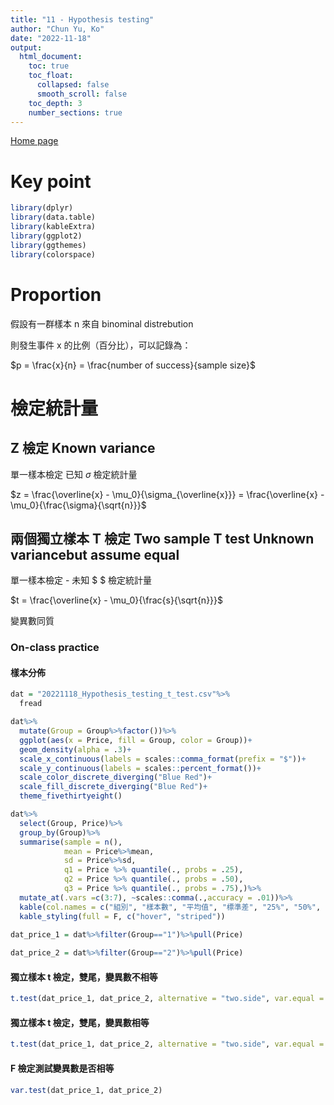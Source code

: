 ```yaml
---
title: "11 - Hypothesis testing"
author: "Chun Yu, Ko"
date: "2022-11-18"
output:
  html_document:
    toc: true
    toc_float:
      collapsed: false
      smooth_scroll: false
    toc_depth: 3
    number_sections: true
---
```


[Home page](https://seimwiwa.github.io/scu_master_degree_program_data_science_statistical_analysis/)

# Key point

```r
library(dplyr)
library(data.table)
library(kableExtra)
library(ggplot2)
library(ggthemes)
library(colorspace)
```

# Proportion

假設有一群樣本 n 來自 binominal distrebution

則發生事件 x 的比例（百分比），可以記錄為：

$p = \frac{x}{n} = \frac{number of success}{sample size}$

# 檢定統計量

## Z 檢定 Known variance

單一樣本檢定 已知 $\sigma$ 檢定統計量

$z = \frac{\overline{x} - \mu_0}{\sigma_{\overline{x}}} = \frac{\overline{x} - \mu_0}{\frac{\sigma}{\sqrt{n}}}$

## 兩個獨立樣本 T 檢定 Two sample T test Unknown variancebut assume equal

單一樣本檢定 - 未知 $ \sigma $ 檢定統計量 

$t = \frac{\overline{x} - \mu_0}{\frac{s}{\sqrt{n}}}$

變異數同質

### On-class practice

#### 樣本分佈

```r

dat = "20221118_Hypothesis_testing_t_test.csv"%>%
  fread

dat%>%
  mutate(Group = Group%>%factor())%>%
  ggplot(aes(x = Price, fill = Group, color = Group))+
  geom_density(alpha = .3)+
  scale_x_continuous(labels = scales::comma_format(prefix = "$"))+
  scale_y_continuous(labels = scales::percent_format())+
  scale_color_discrete_diverging("Blue Red")+
  scale_fill_discrete_diverging("Blue Red")+
  theme_fivethirtyeight()

```

```r

dat%>%
  select(Group, Price)%>%
  group_by(Group)%>%
  summarise(sample = n(),
            mean = Price%>%mean,
            sd = Price%>%sd,
            q1 = Price %>% quantile(., probs = .25),
            q2 = Price %>% quantile(., probs = .50),
            q3 = Price %>% quantile(., probs = .75),)%>%
  mutate_at(.vars =c(3:7), ~scales::comma(.,accuracy = .01))%>%
  kable(col.names = c("組別", "樣本數", "平均值", "標準差", "25%", "50%", "75%"), align = "r")%>%
  kable_styling(full = F, c("hover", "striped"))
  
dat_price_1 = dat%>%filter(Group=="1")%>%pull(Price)

dat_price_2 = dat%>%filter(Group=="2")%>%pull(Price)

```

#### 獨立樣本 t 檢定，雙尾，變異數不相等

```r
t.test(dat_price_1, dat_price_2, alternative = "two.side", var.equal = FALSE)
```

#### 獨立樣本 t 檢定，雙尾，變異數相等

```r
t.test(dat_price_1, dat_price_2, alternative = "two.side", var.equal = TRUE)
```

#### F 檢定測試變異數是否相等

```r
var.test(dat_price_1, dat_price_2)
```

